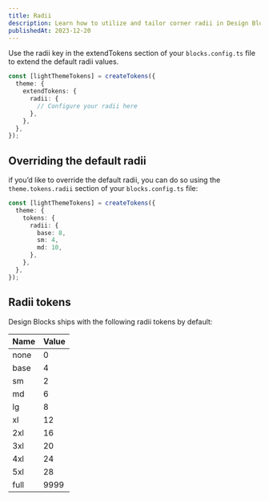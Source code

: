 ```yaml
---
title: Radii
description: Learn how to utilize and tailor corner radii in Design Blocks to enhance the aesthetics and visual coherence of your project.
publishedAt: 2023-12-20
---
```


Use the radii key in the extendTokens section of your `blocks.config.ts` file to extend the default radii values.

```ts
const [lightThemeTokens] = createTokens({
  theme: {
    extendTokens: {
      radii: {
        // Configure your radii here
      },
    },
  },
});
```

## Overriding the default radii

if you’d like to override the default radii, you can do so using the `theme.tokens.radii` section of your `blocks.config.ts` file:

```ts
const [lightThemeTokens] = createTokens({
  theme: {
    tokens: {
      radii: {
        base: 8,
        sm: 4,
        md: 10,
      },
    },
  },
});
```

## Radii tokens

Design Blocks ships with the following radii tokens by default:

| Name | Value |
| ---- | ----- |
| none | 0     |
| base | 4     |
| sm   | 2     |
| md   | 6     |
| lg   | 8     |
| xl   | 12    |
| 2xl  | 16    |
| 3xl  | 20    |
| 4xl  | 24    |
| 5xl  | 28    |
| full | 9999  |
